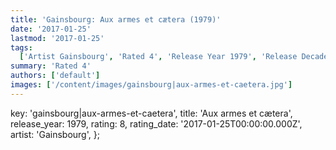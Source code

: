 ```yaml
---
title: 'Gainsbourg: Aux armes et cætera (1979)'
date: '2017-01-25'
lastmod: '2017-01-25'
tags:
  ['Artist Gainsbourg', 'Rated 4', 'Release Year 1979', 'Release Decade 1970']
summary: 'Rated 4'
authors: ['default']
images: ['/content/images/gainsbourg|aux-armes-et-caetera.jpg']
---
```


  key: 'gainsbourg|aux-armes-et-caetera',
  title: 'Aux armes et cætera',
  release_year: 1979,
  rating: 8,
  rating_date: '2017-01-25T00:00:00.000Z',
  artist: 'Gainsbourg',
};

<MusicRating data={data} />

